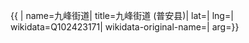 {{ {{{1|PRC admin/showdata}}}|
name=九峰街道|
title=九峰街道 (普安县)|
lat=|
lng=|
wikidata=Q102423171|
wikidata-original-name=|
arg={{{arg|}}}}}